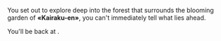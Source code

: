 
You set out to explore deep into the forest that surrounds the blooming garden of **«Kairaku-en»**, you can't immediately tell what lies ahead.

You'll be back at **<ExploreJobTimer />**.
